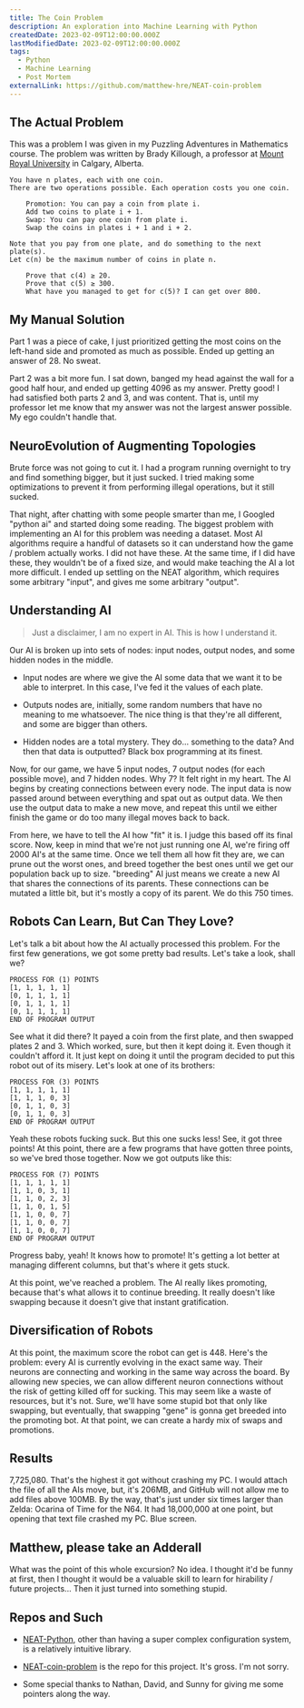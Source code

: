 ```yaml
---
title: The Coin Problem
description: An exploration into Machine Learning with Python
createdDate: 2023-02-09T12:00:00.000Z
lastModifiedDate: 2023-02-09T12:00:00.000Z
tags:
  - Python
  - Machine Learning
  - Post Mortem
externalLink: https://github.com/matthew-hre/NEAT-coin-problem
---
```

## The Actual Problem

This was a problem I was given in my Puzzling Adventures in Mathematics course. The problem was written by Brady Killough, a professor at [Mount Royal University](https://www.mtroyal.ca/) in Calgary, Alberta.

```text
You have n plates, each with one coin.
There are two operations possible. Each operation costs you one coin.

    Promotion: You can pay a coin from plate i.
    Add two coins to plate i + 1.
    Swap: You can pay one coin from plate i.
    Swap the coins in plates i + 1 and i + 2.

Note that you pay from one plate, and do something to the next plate(s).
Let c(n) be the maximum number of coins in plate n.

    Prove that c(4) ≥ 20.
    Prove that c(5) ≥ 300.
    What have you managed to get for c(5)? I can get over 800.
```

## My Manual Solution

Part 1 was a piece of cake, I just prioritized getting the most coins on the left-hand side and promoted as much as possible. Ended up getting an answer of 28. No sweat.

Part 2 was a bit more fun. I sat down, banged my head against the wall for a good half hour, and ended up getting 4096 as my answer. Pretty good! I had satisfied both parts 2 and 3, and was content. That is, until my professor let me know that my answer was not the largest answer possible. My ego couldn't handle that.

## NeuroEvolution of Augmenting Topologies

Brute force was not going to cut it. I had a program running overnight to try and find something bigger, but it just sucked. I tried making some optimizations to prevent it from performing illegal operations, but it still sucked.

That night, after chatting with some people smarter than me, I Googled "python ai" and started doing some reading. The biggest problem with implementing an AI for this problem was needing a dataset. Most AI algorithms require a handful of datasets so it can understand how the game / problem actually works. I did not have these. At the same time, if I did have these, they wouldn't be of a fixed size, and would make teaching the AI a lot more difficult. I ended up settling on the NEAT algorithm, which requires some arbitrary "input", and gives me some arbitrary "output".

## Understanding AI

> Just a disclaimer, I am no expert in AI. This is how I understand it.

Our AI is broken up into sets of nodes: input nodes, output nodes, and some hidden nodes in the middle.

* Input nodes are where we give the AI some data that we want it to be able to interpret. In this case, I've fed it the values of each plate.

* Outputs nodes are, initially, some random numbers that have no meaning to me whatsoever. The nice thing is that they're all different, and some are bigger than others.

* Hidden nodes are a total mystery. They do... something to the data? And then that data is outputted? Black box programming at its finest.

Now, for our game, we have 5 input nodes, 7 output nodes (for each possible move), and 7 hidden nodes. Why 7? It felt right in my heart. The AI begins by creating connections between every node. The input data is now passed around between everything and spat out as output data. We then use the output data to make a new move, and repeat this until we either finish the game or do too many illegal moves back to back.

From here, we have to tell the AI how "fit" it is. I judge this based off its final score. Now, keep in mind that we're not just running one AI, we're firing off 2000 AI's at the same time. Once we tell them all how fit they are, we can prune out the worst ones, and breed together the best ones until we get our population back up to size. "breeding" AI just means we create a new AI that shares the connections of its parents. These connections can be mutated a little bit, but it's mostly a copy of its parent. We do this 750 times.

## Robots Can Learn, But Can They Love?

Let's talk a bit about how the AI actually processed this problem. For the first few generations, we got some pretty bad results. Let's take a look, shall we?

```text
PROCESS FOR (1) POINTS
[1, 1, 1, 1, 1]
[0, 1, 1, 1, 1]
[0, 1, 1, 1, 1]
[0, 1, 1, 1, 1]
END OF PROGRAM OUTPUT
```

See what it did there? It payed a coin from the first plate, and then swapped plates 2 and 3. Which worked, sure, but then it kept doing it. Even though it couldn't afford it. It just kept on doing it until the program decided to put this robot out of its misery. Let's look at one of its brothers:

```text
PROCESS FOR (3) POINTS
[1, 1, 1, 1, 1]
[1, 1, 1, 0, 3]
[0, 1, 1, 0, 3]
[0, 1, 1, 0, 3]
END OF PROGRAM OUTPUT
```

Yeah these robots fucking suck. But this one sucks less! See, it got three points! At this point, there are a few programs that have gotten three points, so we've bred those together. Now we got outputs like this:

```text
PROCESS FOR (7) POINTS
[1, 1, 1, 1, 1]
[1, 1, 0, 3, 1]
[1, 1, 0, 2, 3]
[1, 1, 0, 1, 5]
[1, 1, 0, 0, 7]
[1, 1, 0, 0, 7]
[1, 1, 0, 0, 7]
END OF PROGRAM OUTPUT
```

Progress baby, yeah! It knows how to promote! It's getting a lot better at managing different columns, but that's where it gets stuck.

At this point, we've reached a problem. The AI really likes promoting, because that's what allows it to continue breeding. It really doesn't like swapping because it doesn't give that instant gratification.

## Diversification of Robots

At this point, the maximum score the robot can get is 448. Here's the problem: every AI is currently evolving in the exact same way. Their neurons are connecting and working in the same way across the board. By allowing new species, we can allow different neuron connections without the risk of getting killed off for sucking. This may seem like a waste of resources, but it's not. Sure, we'll have some stupid bot that only like swapping, but eventually, that swapping "gene" is gonna get breeded into the promoting bot. At that point, we can create a hardy mix of swaps and promotions.

## Results

7,725,080. That's the highest it got without crashing my PC. I would attach the file of all the AIs move, but, it's 206MB, and GitHub will not allow me to add files above 100MB. By the way, that's just under six times larger than Zelda: Ocarina of Time for the N64. It had 18,000,000 at one point, but opening that text file crashed my PC. Blue screen.

## Matthew, please take an Adderall

What was the point of this whole excursion? No idea. I thought it'd be funny at first, then I thought it would be a valuable skill to learn for hirability / future projects... Then it just turned into something stupid.

## Repos and Such

* [NEAT-Python](https://neat-python.readthedocs.io/en/latest/index.html), other than having a super complex configuration system, is a relatively intuitive library.

* [NEAT-coin-problem](https://github.com/matthew-hre/NEAT-coin-problem) is the repo for this project. It's gross. I'm not sorry.

* Some special thanks to Nathan, David, and Sunny for giving me some pointers along the way.
